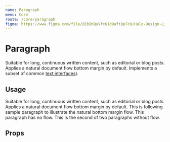 ```yaml
---
name: Paragraph
menu: Core
route: /core/paragraph
figma: https://www.figma.com/file/8EbOKQuVfc61d9aft8p7cO/Halo-Design-Library?node-id=366%3A961
---
```



# Paragraph

<div className="mb-8 max-w-lg">
  Suitable for long, continuous written content, such as editorial or blog
  posts. Applies a natural document flow bottom margin by default. Implements a
  subset of common <a href="/constants/text">text interfaces</a>).
</div>

## Usage

<Playground>
  <div className="max-w-lg">
    <InterfaceHeader section flow title="Comfortable, contrast AAA" />
    <Paragraph contrast="AAA">
      Suitable for long, continuous written content, such as editorial or blog
      posts. Applies a natural document flow bottom margin by default.
    </Paragraph>
    <Paragraph contrast="AAA">
      This is following sample paragraph to illustrate the natural bottom margin
      flow.
    </Paragraph>
    <Paragraph contrast="AAA" flow={false}>
      This paragraph has no flow.
    </Paragraph>
    <Paragraph contrast="AAA" flow={false}>
      This is the second of two paragraphs without flow.
    </Paragraph>
  </div>
</Playground>

## Props

<Props of={Paragraph} />
